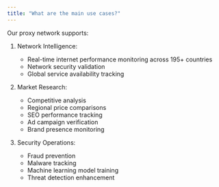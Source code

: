 ```yaml
---
title: "What are the main use cases?"
---
```


Our proxy network supports:

1. Network Intelligence:
   - Real-time internet performance monitoring across 195+ countries
   - Network security validation
   - Global service availability tracking

2. Market Research:
   - Competitive analysis
   - Regional price comparisons
   - SEO performance tracking
   - Ad campaign verification
   - Brand presence monitoring

3. Security Operations:
   - Fraud prevention
   - Malware tracking
   - Machine learning model training
   - Threat detection enhancement
